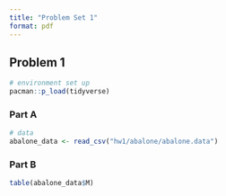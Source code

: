 ```yaml
---
title: "Problem Set 1"
format: pdf
---
```


## Problem 1

```r
# environment set up
pacman::p_load(tidyverse)
```

### Part A

```r
# data
abalone_data <- read_csv("hw1/abalone/abalone.data")
```

### Part B
```r
table(abalone_data$M)
```